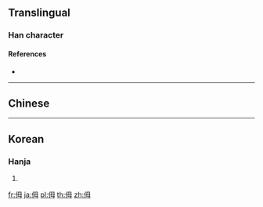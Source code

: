 {{character info/new}}
{{also|侮}}

==Translingual==

===Han character===
{{Han char|rn=9|rad=人|as=05|sn=7|four=27250|canj=OWYI|ids=⿰亻母}}

====References====
* {{Han ref|kx=0098.020|hdz=10141.050|uh=3444|ud=13380}}

----

==Chinese==
{{zh-see|侮|a|to [[insult]], [[ridicule]]}}

----

==Korean==

===Hanja===
{{ko-hanja|hangeul=모|rv=mo|mr=mo|y=mo|eumhun=업신여기다|ehrv=eopsin-yeogida|ehmr=ŏpsin'yŏgida|ehy=epqsin.yekita}}

# {{defn|lang=ko|sort=人05}}

[[fr:㑄]]
[[ja:㑄]]
[[pl:㑄]]
[[th:㑄]]
[[zh:㑄]]